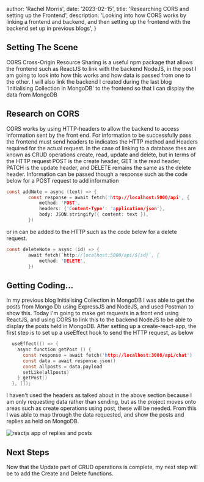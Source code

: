 
  author: 'Rachel Morris',
  date: '2023-02-15',
  title: 'Researching CORS and setting up the Frontend',
  description:
    'Looking into how CORS works by linking a frontend and backend, and then setting up the frontend with the backend set up in previous blogs',
}



## Setting The Scene

CORS Cross-Origin Resource Sharing is a useful npm package that allows the frontend such as ReactJS to link with the backend NodeJS, in the post I am going to look into how this works
and how data is passed from one to the other. I will also link the backend I created during the last blog 'Initialising Collection in MongoDB' to the frontend so that I can display the 
data from MongoDB

## Research on CORS

CORS works by using HTTP-headers to allow the backend to access information sent by the front end. For information to be successfully pass the frontend must send headers to indicates the
HTTP method and Headers required for the actual request. In the case of linking to a database thes are known as CRUD operations create, read, update and delete, but in terms of the HTTP 
request POST is the create header, GET is the read header, PATCH is the update header, and DELETE remains the same as the delete header. Information can be passed though a response such 
as the code below for a POST request to add information

```c
const addNote = async (text) => {
		const response = await fetch('http://localhost:5000/api', {
			method: 'POST',
			headers: {'Content-Type': 'application/json'},
			body: JSON.stringify({ content: text }),
		})
```

or in can be added to the HTTP such as the code below for a delete request.

```c
const deleteNote = async (id) => {
		await fetch(`http://localhost:5000/api/${id}`, {
			method: 'DELETE',
		})
```


## Getting Coding...

In my previous blog Initialising Collection in MongoDB I was able to get the posts from Mongo Db using ExpressJS and NodeJS, and used Postman to show this.
Today I'm going to make get requests in a front end using ReactJS, and using CORS to link this to the backend NodeJS to be able to display the posts held in MongoDB.
After setting up a create-react-app, the first step is to set up a useEffect hook to send the HTTP request, as below

```c
  useEffect(() => {
    async function getPost () {
      const response = await fetch('http://localhost:3008/api/chat')
      const data = await response.json()
      const allposts = data.payload
      setLike(allposts)
    } getPost()
  }, []);

```

I haven't used the headers as talked about in the above section because I am only requesting data rather than sending, but as the project moves onto areas such as create operations using post, 
these will be needed. From this I was able to map through the data requested, and show the posts and replies as held on MongoDB.

<Image src={document} alt="reactjs app of replies and posts"/> 

## Next Steps

Now that the Update part of CRUD operations is complete, my next step will be to add the Create and Delete functions.